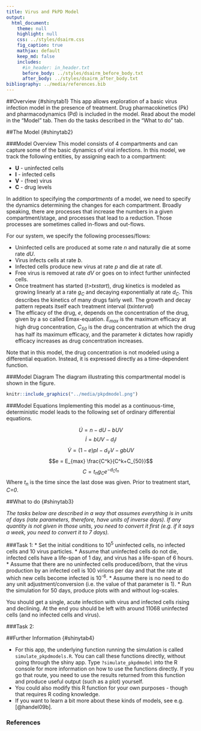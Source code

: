 ```yaml
---
title: Virus and PkPD Model
output:
  html_document:
    theme: null
    highlight: null
    css: ../styles/dsairm.css
    fig_caption: true
    mathjax: default 
    keep_md: false
    includes:
      #in_header: in_header.txt
      before_body: ../styles/dsairm_before_body.txt
      after_body: ../styles/dsairm_after_body.txt 
bibliography: ../media/references.bib
---
```


##Overview {#shinytab1}
This app allows exploration of a basic virus infection model in the presence of treatment. Drug pharmacokinetics (Pk) and pharmacodynamics (Pd) is included in the model. Read about the model in the "Model" tab. Then do the tasks described in the "What to do" tab.


##The Model {#shinytab2}

###Model Overview
This model consists of 4 compartments and can capture some of the basic dynamics of viral infections. In this model, we track the following entities, by assigning each to a compartment:

* **U** - uninfected cells 
* **I** - infected cells
* **V** - (free) virus
* **C** - drug levels

In addition to specifying the *compartments* of a model, we need to specify the dynamics determining the changes for each compartment. Broadly speaking, there are processes that increase the numbers in a given compartment/stage, and processes that lead to a reduction. Those processes are sometimes called in-flows and out-flows. 

For our system, we specify the following processes/flows: 

* Uninfected cells are produced at some rate _n_ and naturally die at some rate _dU_.
* Virus infects cells at rate _b_.
* Infected cells produce new virus at rate _p_ and die at rate _dI_.
* Free virus is removed at rate _dV_ or goes on to infect further uninfected cells. 
* Once treatment has started (*t>txstart*), drug kinetics is modeled as growing linearly at a rate *g~C~* and decaying exponentially at rate *d~C~*. This describes the kinetics of many drugs fairly well. The growth and decay pattern repeats itself each treatment interval (*txinterval*)
* The efficacy of the drug, *e*, depends on the concentration of the drug, given by a so called Emax-equation. *E~max~* is the maximum efficacy at high drug concentration, *C~50~* is the drug concentration at which the drug has half its maximum efficacy, and the parameter *k* dictates how rapidly efficacy increases as drug concentration increases.

Note that in this model, the drug concentration is not modeled using a differential equation. Instead, it is expressed directly as a time-dependent function.

###Model Diagram
The diagram illustrating this compartmental model is shown in the figure.

```r
knitr::include_graphics("../media/pkpdmodel.png")
```


###Model Equations
Implementing this model as a continuous-time, deterministic model leads to the following set of ordinary differential equations. 

$$\dot U = n - dU - bUV$$ 
$$\dot I = bUV - d_I I$$
$$\dot V = (1-e)pI - d_V V - gb UV$$
$$e = E_{max} \frac{C^k}{C^k+C_{50}}$$
$$C = t_n g_Ce^{-d_C t_n}$$ 
Where *t~n~* is the time since the last dose was given. Prior to treatment start, *C=0*.



##What to do {#shinytab3}

*The tasks below are described in a way that assumes everything is in units of days (rate parameters, therefore, have units of inverse days). If any quantity is not given in those units, you need to convert it first (e.g. if it says a week, you need to convert it to 7 days).*



###Task 1: 
* Set the initial conditions to 10^5^ uninfected cells, no infected cells and 10 virus particles.
* Assume that uninfected cells do not die, infected cells have a life-span of 1 day, and virus has a life-span of 6 hours.
* Assume that there are no uninfected cells produced/born, that the virus production by an infected cell is 100 virions per day and that the rate at which new cells become infected is 10^-6^.
* Assume there is no need to do any unit adjustment/conversion (i.e. the value of that parameter is 1).
* Run the simulation for 50 days, produce plots with and without log-scales.  

You should get a single, acute infection with virus and infected cells rising and declining. At the end you should be left with around 11068 uninfected cells (and no infected cells and virus).


###Task 2: 

##Further Information {#shinytab4}

* For this app, the underlying function running the simulation is called `simulate_pkpdmodels.R`. You can call these functions directly, without going through the shiny app. Type `?simulate_pkpdmodel` into the R console for more information on how to use the functions directly. If you go that route, you need to use the results returned from this function and produce useful output (such as a plot) yourself. 
* You could also modify this R function for your own purposes - though that requires R coding knowledge.
* If you want to learn a bit more about these kinds of models, see e.g. [@handel09b]. 


### References


